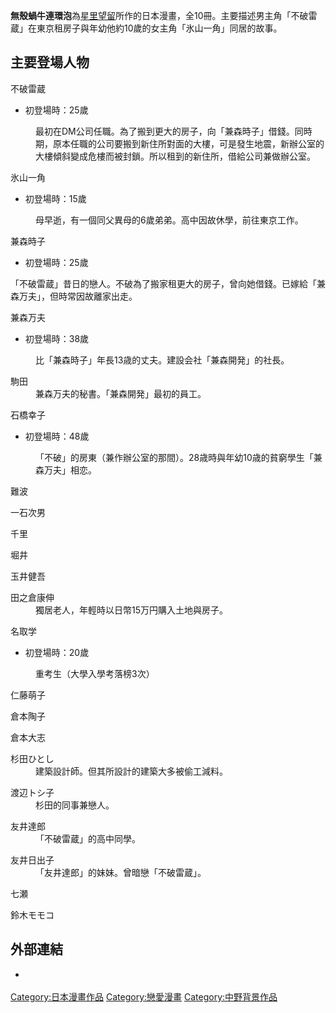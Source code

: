 {{Expand |time=2009-08-08T14:48:18+00:00 }}<!-- 本调用由 {{subst:Expand/auto}} 自动产生。 -->
{{Infobox animanga/Headerofja
|標題= 無殼蝸牛連環泡
|圖像= 
|尺寸= 
|說明= 
|日文名稱= りびんぐゲーム
|英文名稱= 
|假名= 
|羅馬字= 
|類型= 戀愛漫畫
}}
{{Infobox animanga/Manga
|標題= 
|作者= [[星里望留|星里望留]]
|作畫= 
|出版社= {{flagicon|Japan}} [[小學館|小學館]]<br/> {{flagicon|Taiwan}} [[尖端出版社|尖端出版社]]
|其他出版社= 
|連載雜誌= {{flagicon|Japan}} [[Big_Comic_Spirits|Big Comic Spirits]]
|發售日= 
|開始= 1990年10月
|結束= 1993年4月
|冊數= 全10冊（文庫版全7冊）
|話數= 
|其他= 
}}
{{Infobox animanga/Footerofja}}
{{漫畫}}
'''無殼蝸牛連環泡'''為[[星里望留|星里望留]]所作的日本漫畫，全10冊。主要描述男主角「不破雷蔵」在東京租房子與年幼他約10歲的女主角「氷山一角」同居的故事。

==主要登場人物==
;不破雷蔵
*初登場時：25歲
:最初在DM公司任職。為了搬到更大的房子，向「兼森時子」借錢。同時期，原本任職的公司要搬到新住所對面的大樓，可是發生地震，新辦公室的大樓傾斜變成危樓而被封鎖。所以租到的新住所，借給公司兼做辦公室。

;氷山一角　
*初登場時：15歲
:母早逝，有一個同父異母的6歲弟弟。高中因故休學，前往東京工作。

;兼森時子
*初登場時：25歲
「不破雷蔵」昔日的戀人。不破為了搬家租更大的房子，曾向她借錢。已嫁給「兼森万夫」，但時常因故離家出走。

;兼森万夫　
*初登場時：38歲
:比「兼森時子」年長13歳的丈夫。建設会社「兼森開発」的社長。

;駒田
:兼森万夫的秘書。「兼森開発」最初的員工。

;石橋幸子
*初登場時：48歲
:「不破」的房東（兼作辦公室的那間）。28歳時與年幼10歳的貧窮學生「兼森万夫」相恋。

;難波

;一石次男

;千里

;堀井

;玉井健吾

;田之倉康伸
:獨居老人，年輕時以日幣15万円購入土地與房子。

;名取学
*初登場時：20歲
:重考生（大學入學考落榜3次）

;仁藤萌子

;倉本陶子

;倉本大志

;杉田ひとし
:建築設計師。但其所設計的建築大多被偷工減料。

;渡辺トシ子
:杉田的同事兼戀人。

;友井達郎
:「不破雷蔵」的高中同學。

;友井日出子
:「友井達郎」的妹妹。曾暗戀「不破雷蔵」。

;七瀬

;鈴木モモコ

==外部連結==
* {{ja}}[http://www.t3.rim.or.jp/~mochiru/kliving.html {{lang|ja|りびんぐゲーム}}]{{dead link|date=2018年3月 |bot=InternetArchiveBot |fix-attempted=yes }}

{{DEFAULTSORT:Living Game}}
[[Category:日本漫畫作品|Category:日本漫畫作品]]
[[Category:戀愛漫畫|Category:戀愛漫畫]]
[[Category:中野背景作品|Category:中野背景作品]]